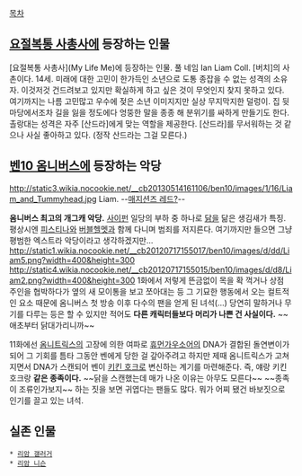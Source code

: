 [[목차]]
== [[요절복통 사총사]]에 등장하는 인물 ==
[요절복통 사총사](My Life Me)에 등장하는 인물. 풀 네임 Ian Liam Coll.
[버치]의 사촌이다. 14세.
미래에 대한 고민이 한가득인 소년으로 도통 종잡을 수 없는 성격의 소유자. 이것저것 건드려보고 있지만 확실하게 하고 싶은 것이 무엇인지 찾지 못하고 있다.
여기까지는 나름 고민많고 우수에 젖은 소년 이미지지만 실상 무지막지한 덜렁이. 집 뒷마당에서조차 길을 잃을 정도에다 엉뚱한 말을 종종 해 분위기를 싸하게 만들기도 한다. 촐랑대는 성격은 자주 [산드라]에게 맞는 역할을 제공한다.
[산드라]를 무서워하는 것 같으나 사실 좋아하고 있다. (정작 산드라는 그걸 모른다.)
== [[벤10 옴니버스]]에 등장하는 악당 ==

http://static3.wikia.nocookie.net/__cb20130514161106/ben10/images/1/16/Liam_and_Tummyhead.jpg
Liam.
--[[매지션즈 레드?]]--

'''옴니버스 최고의 개그캐 악당.'''
[[사이펀]] 일당의 부하 중 하나로 [[닭]]을 닮은 생김새가 특징. 평상시엔 [[피스티나]]와 [[버블헬멧]]과 함께 다니며 범죄를 저지른다. 여기까지만 들으면 그냥 평범한 엑스트라 악당이라고 생각하겠지만...
http://static1.wikia.nocookie.net/__cb20120717155017/ben10/images/d/dd/Liam5.png?width=400&height=300 
http://static4.wikia.nocookie.net/__cb20120717155015/ben10/images/d/d8/Liam2.png?width=400&height=300 
1화에서 저렇게 뜬금없이 목을 확 꺽거나 상점 주인을 협박하다가 옆의 새 모이통을 보고 쪼아대는 등 그 기묘한 행동에서 오는 컬트적인 요소 때문에 옴니버스 첫 방송 이후 다수의 팬을 얻게 된 녀석(...) 당연히 말하거나 무기를 다루는 등은 할 수 있지만 적어도 '''다른 캐릭터들보다 머리가 나쁜 건 사실이다.''' ~~애초부터 닭대가리니까~~

11화에선 [[옴니트릭스]]의 고장에 의한 여파로 [[휴먼가우소어]]의 DNA가 결합된 돌연변이가 되어 그 기회를 틈타 그동안 벤에게 당한 걸 갚아주려고 하지만 제때 옴니트릭스가 고쳐지면서 DNA가 스캔되어 벤이 [[키킨 호크]]로 변신하는 계기를 마련해준다. 즉, 얘랑 키킨 호크랑 '''같은 종족이다.''' ~~닭을 스캔했는데 매가 나온 이유는 아무도 모른다~~ ~~종족이 조류인가보지~~
하는 짓을 보면 귀엽다는 팬들도 많다. 뭐가 어찌 됐건 바보짓으로 인기를 끌고 있는 녀석.

== 실존 인물 ==
 * [[리암 갤러거]]
 * [[리암 니슨]]
